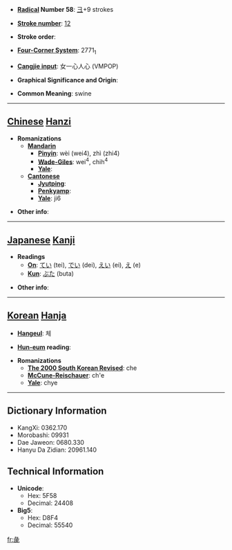 * '''[[Wiktionary:Chinese radical index| Radical]] Number 58''': [[Wiktionary:Chinese radical index 彐|彐]]+9 strokes

* '''[[Wiktionary:Chinese total strokes index|Stroke number]]''': [[Wiktionary:Chinese total strokes index 12|12]]

* '''Stroke order''': 

* '''[[Wiktionary:Chinese four corner index|Four-Corner System]]''': 2771<sub>1</sub>

* '''[[Wiktionary:Chinese Cangjie index|Cangjie input]]''': 女一心人心 (VMPOP)

* '''Graphical Significance and Origin''': 

* '''Common Meaning''': swine

----

== [[Chinese]] [[Hanzi]] ==

* '''Romanizations'''
** '''[[Mandarin]]'''
*** '''[[Pinyin]]''': wèi (wei4), zhì (zhi4)
*** '''[[Wade-Giles]]''': wei<sup>4</sup>, chih<sup>4</sup>
*** '''[[Yale]]''': 
** '''[[Cantonese]]'''
*** '''[[Jyutping]]''':
*** '''[[Penkyamp]]''': 
*** '''[[Yale]]''': ji6

* '''Other info''': 

----

== [[Japanese]] [[Kanji]] ==

* '''Readings'''
** '''[[On]]''': [[てい]] (tei), [[でい]] (dei), [[えい]] (ei), [[え]] (e)
** '''[[Kun]]''': [[ぶた]] (buta)

* '''Other info''':  

----

== [[Korean]] [[Hanja]] ==

* '''[[Hangeul]]''': 체

* '''[[Hun-eum]] reading''': 

* '''Romanizations'''
** '''[[The 2000 South Korean Revised Romanization|The 2000 South Korean Revised]]''': che
** '''[[McCune-Reischauer]]''': ch'e
** '''[[Yale]]''': chye

----

== Dictionary Information ==

* KangXi: 0362.170
* Morobashi: 09931
* Dae Jaweon: 0680.330
* Hanyu Da Zidian: 20961.140

== Technical Information ==

* '''Unicode''':
** Hex: 5F58
** Decimal: 24408
* '''Big5''':
** Hex: D8F4
** Decimal: 55540

[[fr:彘]]